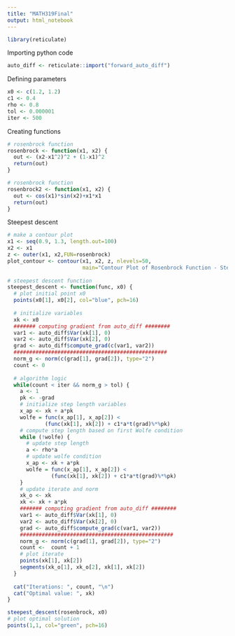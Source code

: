 ```yaml
---
title: "MATH319Final"
output: html_notebook
---
```


```r
library(reticulate)
```

Importing python code
```r
auto_diff <- reticulate::import("forward_auto_diff")
```

Defining parameters
```r
x0 <- c(1.2, 1.2)
c1 <- 0.4
rho <- 0.8
tol <- 0.000001
iter <- 500

```

Creating functions
```r
# rosenbrock function
rosenbrock <- function(x1, x2) {
  out <- (x2-x1^2)^2 + (1-x1)^2
  return(out)
}

# rosenbrock function
rosenbrock2 <- function(x1, x2) {
  out <- cos(x1)*sin(x2)+x1*x1
  return(out)
}
```

Steepest descent
```r
# make a contour plot
x1 <- seq(0.9, 1.3, length.out=100)
x2 <- x1
z <- outer(x1, x2,FUN=rosenbrock)
plot_contour <- contour(x1, x2, z, nlevels=50, 
                        main="Contour Plot of Rosenbrock Function - Steepest Descent")
  
# steepest descent function
steepest_descent <- function(func, x0) {
  # plot initial point x0
  points(x0[1], x0[2], col="blue", pch=16)
  
  # initialize variables 
  xk <- x0
  ####### computing gradient from auto_diff ########
  var1 <- auto_diff$Var(xk[1], 0)
  var2 <- auto_diff$Var(xk[2], 0)
  grad <- auto_diff$compute_grad(c(var1, var2))
  #################################################
  norm_g <- norm(c(grad[1], grad[2]), type="2")
  count <- 0
  
  # algorithm logic
  while(count < iter && norm_g > tol) {
    a <- 1
    pk <- -grad
    # initialize step length variables
    x_ap <- xk + a*pk
    wolfe = func(x_ap[1], x_ap[2]) < 
            (func(xk[1], xk[2]) + c1*a*t(grad)%*%pk) 
    # compute step length based on first Wolfe condition
    while (!wolfe) {
      # update step length
      a <- rho*a
      # update wolfe condition
      x_ap <- xk + a*pk
      wolfe = func(x_ap[1], x_ap[2]) < 
              (func(xk[1], xk[2]) + c1*a*t(grad)%*%pk)
    }
    # update iterate and norm
    xk_o <- xk
    xk <- xk + a*pk
    ####### computing gradient from auto_diff ########
    var1 <- auto_diff$Var(xk[1], 0)
    var2 <- auto_diff$Var(xk[2], 0)
    grad <- auto_diff$compute_grad(c(var1, var2))
    #################################################
    norm_g <- norm(c(grad[1], grad[2]), type="2")
    count <-  count + 1
    # plot iterate
    points(xk[1], xk[2])
    segments(xk_o[1], xk_o[2], xk[1], xk[2])
  }
  
  cat("Iterations: ", count, "\n")
  cat("Optimal value: ", xk)
}

steepest_descent(rosenbrock, x0)
# plot optimal solution
points(1,1, col="green", pch=16)
```

